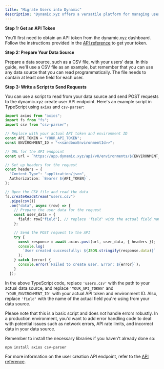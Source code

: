 ```yaml
---
title: "Migrate Users into Dynamic"
description: "Dynamic.xyz offers a versatile platform for managing users and their associated data. If you're transitioning from another system, dynamic.xyz's API simplifies the process of migrating these users. The API is flexible and does not require any specific field to create a user, you only need at least one field. This guide will demonstrate how to migrate users from a data source, such as a CSV file, into dynamic.xyz's user management system using TypeScript."
---
```


**Step 1: Get an API Token**

You'll first need to obtain an API token from the dynamic.xyz dashboard. Follow the instructions provided in the [API reference](/api-reference/overview#get-an-api-token-from-dashboard) to get your token.

**Step 2: Prepare Your Data Source**

Prepare a data source, such as a CSV file, with your users' data. In this guide, we'll use a CSV file as an example, but remember that you can use any data source that you can read programmatically. The file needs to contain at least one field for each user.

**Step 3: Write a Script to Send Requests**

You can use a script to read from your data source and send POST requests to the dynamic.xyz create user API endpoint. Here's an example script in TypeScript using `axios` and `csv-parser`:

```typescript
import axios from "axios";
import fs from "fs";
import csv from "csv-parser";

// Replace with your actual API token and environment ID
const API_TOKEN = "YOUR_API_TOKEN";
const ENVIRONMENT_ID = "<<sandboxEnvironmentId>>";

// URL for the API endpoint
const url = `https://app.dynamic.xyz/api/v0/environments/${ENVIRONMENT_ID}/users`;

// Set up headers for the request
const headers = {
  "Content-Type": "application/json",
  Authorization: `Bearer ${API_TOKEN}`,
};

// Open the CSV file and read the data
fs.createReadStream("users.csv")
  .pipe(csv())
  .on("data", async (row) => {
    // Prepare the user data for the request
    const user_data = {
      field: row["field"], // replace 'field' with the actual field name from your CSV
    };

    // Send the POST request to the API
    try {
      const response = await axios.post(url, user_data, { headers });
      console.log(
        `User created successfully: ${JSON.stringify(response.data)}`
      );
    } catch (error) {
      console.error(`Failed to create user. Error: ${error}`);
    }
  });
```

In the above TypeScript code, replace `'users.csv'` with the path to your actual data source, and replace `'YOUR_API_TOKEN'` and `'YOUR_ENVIRONMENT_ID'` with your actual API token and environment ID. Also, replace `'field'` with the name of the actual field you're using from your data source.

Please note that this is a basic script and does not handle errors robustly. In a production environment, you'd want to add error handling code to deal with potential issues such as network errors, API rate limits, and incorrect data in your data source.

Remember to install the necessary libraries if you haven't already done so:

```shell shell
npm install axios csv-parser
```

For more information on the user creation API endpoint, refer to the [API reference](/api-reference/creates-a-new-user).
